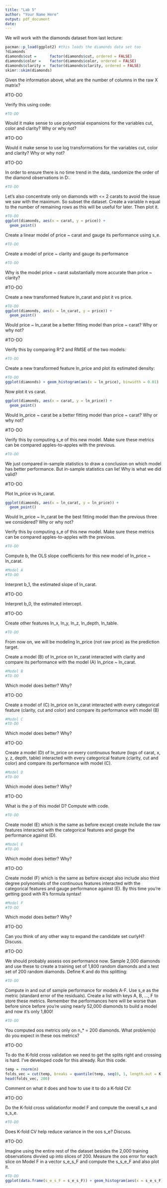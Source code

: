 ```yaml
---
title: "Lab 5"
author: "Your Name Here"
output: pdf_document
date: 
---
```



We will work with the diamonds dataset from last lecture:

```r
pacman::p_load(ggplot2) #this loads the diamonds data set too
?diamonds
diamonds$cut =      factor(diamonds$cut, ordered = FALSE)
diamonds$color =    factor(diamonds$color, ordered = FALSE)
diamonds$clarity =  factor(diamonds$clarity, ordered = FALSE)
skimr::skim(diamonds)
```

Given the information above, what are the number of columns in the raw X matrix?

#TO-DO

Verify this using code:

```r
#TO-DO
```

Would it make sense to use polynomial expansions for the variables cut, color and clarity? Why or why not?

#TO-DO

Would it make sense to use log transformations for the variables cut, color and clarity? Why or why not?

#TO-DO

In order to ensure there is no time trend in the data, randomize the order of the diamond observations in D:.

```r
#TO-DO
```

Let's also concentrate only on diamonds with <= 2 carats to avoid the issue we saw with the maximum. So subset the dataset. Create a variable n equal to the number of remaining rows as this will be useful for later. Then plot it.

```r
#TO-DO
ggplot(diamonds, aes(x = carat, y = price)) + 
  geom_point()
```

Create a linear model of price ~ carat and gauge its performance using s_e.

```r
#TO-DO
```

Create a model of price ~ clarity and gauge its performance

```r
#TO-DO
```

Why is the model price ~ carat substantially more accurate than price ~ clarity?

#TO-DO

Create a new transformed feature ln_carat and plot it vs price.

```r
#TO-DO
ggplot(diamonds, aes(x = ln_carat, y = price)) + 
  geom_point()
```

Would price ~ ln_carat be a better fitting model than price ~ carat? Why or why not?

#TO-DO

Verify this by comparing R^2 and RMSE of the two models:

```r
#TO-DO
```

Create a new transformed feature ln_price and plot its estimated density:



```r
#TO-DO
ggplot(diamonds) + geom_histogram(aes(x = ln_price), binwidth = 0.01)
```


Now plot it vs carat.

```r
ggplot(diamonds, aes(x = carat, y = ln_price)) + 
  geom_point()
```

Would ln_price ~ carat be a better fitting model than price ~ carat? Why or why not?

#TO-DO

Verify this by computing s_e of this new model. Make sure these metrics can be compared apples-to-apples with the previous.

```r
#TO-DO
```

We just compared in-sample statistics to draw a conclusion on which model has better performance. But in-sample statistics can lie! Why is what we did valid?

#TO-DO

Plot ln_price vs ln_carat.

```r
ggplot(diamonds, aes(x = ln_carat, y = ln_price)) + 
  geom_point()
```

Would ln_price ~ ln_carat be the best fitting model than the previous three we considered? Why or why not?

Verify this by computing s_e of this new model. Make sure these metrics can be compared apples-to-apples with the previous.

```r
#TO-DO
```

Compute b, the OLS slope coefficients for this new model of ln_price ~ ln_carat.

```r
#Model A
#TO-DO
```

Interpret b_1, the estimated slope of ln_carat.

#TO-DO

Interpret b_0, the estimated intercept.

#TO-DO

Create other features ln_x, ln_y, ln_z, ln_depth, ln_table.

```r
#TO-DO
```

From now on, we will be modeling ln_price (not raw price) as the prediction target. 

Create a model (B) of ln_price on ln_carat interacted with clarity and compare its performance with the model (A) ln_price ~ ln_carat.

```r
#Model B
#TO-DO
```

Which model does better? Why?

#TO-DO

Create a model of (C) ln_price on ln_carat interacted with every categorical feature (clarity, cut and color) and compare its performance with model (B)

```r
#Model C
#TO-DO
```

Which model does better? Why?

#TO-DO

Create a model (D) of ln_price on every continuous feature (logs of carat, x, y, z, depth, table) interacted with every categorical feature (clarity, cut and color) and compare its performance with model (C).

```r
#Model D
#TO-DO
```

Which model does better? Why?

#TO-DO

What is the p of this model D? Compute with code.

```r
#TO-DO
```

Create model (E) which is the same as before except create include the raw features interacted with the categorical features and gauge the performance against (D).

```r
#Model E
#TO-DO
```

Which model does better? Why?

#TO-DO

Create model (F) which is the same as before except also include also third degree polynomials of the continuous features interacted with the categorical features and gauge performance against (E). By this time you're getting good with R's formula syntax!

```r
#Model F
#TO-DO
```

Which model does better? Why?

#TO-DO

Can you think of any other way to expand the candidate set curlyH? Discuss.

#TO-DO

We should probably assess oos performance now. Sample 2,000 diamonds and use these to create a training set of 1,800 random diamonds and a test set of 200 random diamonds. Define K and do this splitting:

```r
#TO-DO
```

Compute in and out of sample performance for models A-F. Use s_e as the metric (standard error of the residuals). Create a list with keys A, B, ..., F to store these metrics. Remember the performances here will be worse than before since before you're using nearly 52,000 diamonds to build a model and now it's only 1,800! 

```r
#TO-DO
```

You computed oos metrics only on n_* = 200 diamonds. What problem(s) do you expect in these oos metrics?

#TO-DO

To do the K-fold cross validation we need to get the splits right and crossing is hard. I've developed code for this already. Run this code.

```r
temp = rnorm(n)
folds_vec = cut(temp, breaks = quantile(temp, seq(0, 1, length.out = K + 1)), include.lowest = TRUE, labels = FALSE)
head(folds_vec, 200)
```

Comment on what it does and how to use it to do a K-fold CV:

#TO-DO

Do the K-fold cross validationfor model F and compute the overall s_e and s_s_e. 

```r
#TO-DO
```

Does K-fold CV help reduce variance in the oos s_e? Discuss.

#TO-DO

Imagine using the entire rest of the dataset besides the 2,000 training observations divvied up into slices of 200. Measure the oos error for each slice on Model F in a vector s_e_s_F and compute the s_s_e_F and also plot it.

```r
#TO-DO
ggplot(data.frame(s_e_s_F = s_e_s_F)) + geom_histogram(aes(x = s_e_s_F))
```






